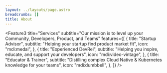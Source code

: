 ```yaml
---
layout: ../layouts/page.astro
breadcrumbs: []
title: About
---
```



<Feature3
  title="Services"
  subtitle="Our mission is to level up your Community, Developers, Product, and Teams"
  features={[
    {
      title: "Startup Advisor",
      subtitle: "Helping your startup find product market fit",
      icon: "mdi:medal",
    },
    {
      title: "Experienced DevRel",
      subtitle: "Helping you inspire, educate, and support your developers",
      icon: "mdi:video-vintage",
    },
    {
      title: "Educator & Trainer",
      subtitle:
        "Distilling complex Cloud Native & Kubernetes knowledge for your teams",
      icon: "mdi:dumbbell",
    },
  ]}
/>
